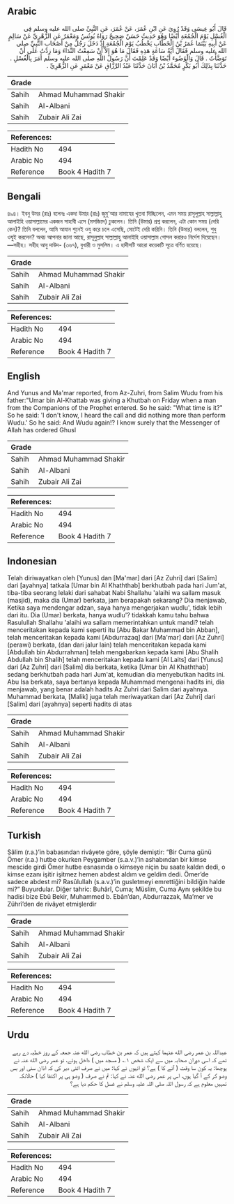 ## Arabic


<div dir="rtl" lang="ar" style={{fontSize:'larger',backgroundColor:'#f8f9fa',padding:20}}>
قَالَ أَبُو عِيسَى وَقَدْ رُوِيَ عَنِ ابْنِ عُمَرَ، عَنْ عُمَرَ، عَنِ النَّبِيِّ صلى الله عليه وسلم فِي الْغُسْلِ يَوْمَ الْجُمُعَةِ أَيْضًا وَهُوَ حَدِيثٌ حَسَنٌ صَحِيحٌ رَوَاهُ يُونُسُ وَمَعْمَرٌ عَنِ الزُّهْرِيِّ عَنْ سَالِمٍ عَنْ أَبِيهِ بَيْنَمَا عُمَرُ بْنُ الْخَطَّابِ يَخْطُبُ يَوْمَ الْجُمُعَةِ إِذْ دَخَلَ رَجُلٌ مِنْ أَصْحَابِ النَّبِيِّ صلى الله عليه وسلم فَقَالَ أَيَّةُ سَاعَةٍ هَذِهِ فَقَالَ مَا هُوَ إِلاَّ أَنْ سَمِعْتُ النِّدَاءَ وَمَا زِدْتُ عَلَى أَنْ تَوَضَّأْتُ ‏.‏ قَالَ وَالْوُضُوءَ أَيْضًا وَقَدْ عَلِمْتَ أَنَّ رَسُولَ اللَّهِ صلى الله عليه وسلم أَمَرَ بِالْغُسْلِ ‏.‏ حَدَّثَنَا بِذَلِكَ أَبُو بَكْرٍ مُحَمَّدُ بْنُ أَبَانَ حَدَّثَنَا عَبْدُ الرَّزَّاقِ عَنْ مَعْمَرٍ عَنِ الزُّهْرِيِّ ‏.‏
</div>
<div style={{backgroundColor:'#f8f9fa',padding:20, marginBottom: 10}}><table> <thead> <tr> <th>Grade</th> <th></th> </tr> </thead> <tbody> <tr><td>Sahih</td><td>Ahmad Muhammad Shakir</td></tr><tr><td>Sahih</td><td>Al-Albani</td></tr><tr><td>Sahih</td><td>Zubair Ali Zai</td></tr></tbody></table><table> <thead> <tr> <th>References:</th> <th></th> </tr> </thead> <tbody><tr><td>Hadith No</td><td>494</td></tr><tr><td>Arabic No</td><td>494</td></tr><tr><td>Reference</td><td>Book 4 Hadith 7</td></tr></tbody></table></div>

## Bengali


<div dir="ltr" lang="bn" style={{fontSize:'larger',backgroundColor:'#f8f9fa',padding:20}}>
৪৯৪। ইবনু উমর (রাঃ) বলেনঃ একদা উমার (রাঃ) জুমু'আর নামাযের খুতবা দিচ্ছিলেন, এমন সময় রাসুলুল্লাহ সাল্লাল্লাহু আলাইহি ওয়াসাল্লামের একজন সাহাবী এসে (মসজিদে) ঢুকলেন। তিনি (উমার) প্রশ্ন করলেন, এটা কোন সময় (দেরি কেন)? তিনি বললেন, আমি আযান শুনেই ওযু করে চলে এসেছি, মোটেই দেরি করিনি। তিনি (উমার) বললেন, শুধু ওযুই করলেন? অথচ আপনার জানা আছে, রাসূলুল্লাহ সাল্লাল্লাহু আলাইহি ওয়াসাল্লাম গোসল করারও নির্দেশ দিয়েছেন। —সহীহ। সহীহ আবু দাউদ- (৩৬৭), বুখারী ও মুসলিম। এ হাদীসটি আরো কয়েকটি সূত্রে বর্ণিত হয়েছে।
</div>
<div style={{backgroundColor:'#f8f9fa',padding:20, marginBottom: 10}}><table> <thead> <tr> <th>Grade</th> <th></th> </tr> </thead> <tbody> <tr><td>Sahih</td><td>Ahmad Muhammad Shakir</td></tr><tr><td>Sahih</td><td>Al-Albani</td></tr><tr><td>Sahih</td><td>Zubair Ali Zai</td></tr></tbody></table><table> <thead> <tr> <th>References:</th> <th></th> </tr> </thead> <tbody><tr><td>Hadith No</td><td>494</td></tr><tr><td>Arabic No</td><td>494</td></tr><tr><td>Reference</td><td>Book 4 Hadith 7</td></tr></tbody></table></div>

## English


<div dir="ltr" lang="en" style={{fontSize:'larger',backgroundColor:'#f8f9fa',padding:20}}>
And Yunus and Ma'mar reported, from Az-Zuhri, from Salim Wudu from his father:"Umar bin Al-Khattab was giving a Khutbah on Friday when a man from the Companions of the Prophet entered. So he said: "What time is it?" So he said: 'I don't know, I heard the call and did nothing more than perform Wudu.' So he said: And Wudu again!? I know surely that the Messenger of Allah has ordered Ghusl
</div>
<div style={{backgroundColor:'#f8f9fa',padding:20, marginBottom: 10}}><table> <thead> <tr> <th>Grade</th> <th></th> </tr> </thead> <tbody> <tr><td>Sahih</td><td>Ahmad Muhammad Shakir</td></tr><tr><td>Sahih</td><td>Al-Albani</td></tr><tr><td>Sahih</td><td>Zubair Ali Zai</td></tr></tbody></table><table> <thead> <tr> <th>References:</th> <th></th> </tr> </thead> <tbody><tr><td>Hadith No</td><td>494</td></tr><tr><td>Arabic No</td><td>494</td></tr><tr><td>Reference</td><td>Book 4 Hadith 7</td></tr></tbody></table></div>

## Indonesian


<div dir="ltr" lang="id" style={{fontSize:'larger',backgroundColor:'#f8f9fa',padding:20}}>
Telah diriwayatkan oleh [Yunus] dan [Ma'mar] dari [Az Zuhri] dari [Salim] dari [ayahnya] tatkala [Umar bin Al Khaththab] berkhutbah pada hari Jum'at, tiba-tiba seorang lelaki dari sahabat Nabi Shallahu 'alaihi wa sallam masuk (masjid), maka dia (Umar) berkata, jam berapakah sekarang? Dia menjawab, Ketika saya mendengar adzan, saya hanya mengerjakan wudlu', tidak lebih dari itu. Dia (Umar) berkata, hanya wudlu'? tidakkah kamu tahu bahwa Rasulullah Shallahu 'alaihi wa sallam memerintahkan untuk mandi? telah menceritakan kepada kami seperti itu [Abu Bakar Muhammad bin Abban], telah menceritakan kepada kami [Abdurrazaq] dari [Ma'mar] dari [Az Zuhri] (perawi) berkata, (dan dari jalur lain) telah menceritakan kepada kami [Abdullah bin Abdurrahman] telah mengabarkan kepada kami [Abu Shalih Abdullah bin Shalih] telah menceritakan kepada kami [Al Laits] dari [Yunus] dari [Az Zuhri] dari [Salim] dia berkata, ketika [Umar bin Al Khaththab] sedang berkhutbah pada hari Jum'at, kemudian dia menyebutkan hadits ini. Abu Isa berkata, saya bertanya kepada Muhammad mengenai hadits ini, dia menjawab, yang benar adalah hadits Az Zuhri dari Salim dari ayahnya. Muhammad berkata, [Malik] juga telah meriwayatkan dari [Az Zuhri] dari [Salim] dari [ayahnya] seperti hadits di atas
</div>
<div style={{backgroundColor:'#f8f9fa',padding:20, marginBottom: 10}}><table> <thead> <tr> <th>Grade</th> <th></th> </tr> </thead> <tbody> <tr><td>Sahih</td><td>Ahmad Muhammad Shakir</td></tr><tr><td>Sahih</td><td>Al-Albani</td></tr><tr><td>Sahih</td><td>Zubair Ali Zai</td></tr></tbody></table><table> <thead> <tr> <th>References:</th> <th></th> </tr> </thead> <tbody><tr><td>Hadith No</td><td>494</td></tr><tr><td>Arabic No</td><td>494</td></tr><tr><td>Reference</td><td>Book 4 Hadith 7</td></tr></tbody></table></div>

## Turkish


<div dir="ltr" lang="tr" style={{fontSize:'larger',backgroundColor:'#f8f9fa',padding:20}}>
Sâlim (r.a.)’in babasından rivâyete göre, şöyle demiştir: “Bir Cuma günü Ömer (r.a.) hutbe okurken Peygamber (s.a.v.)’in ashabından bir kimse mescide girdi Ömer hutbe esnasında o kimseye niçin bu saate kaldın dedi, o kimse ezanı işitir işitmez hemen abdest aldım ve geldim dedi. Ömer’de sadece abdest mi? Rasûlullah (s.a.v.)’in gusletmeyi emrettiğini bildiğin halde mi?” Buyurdular. Diğer tahric: Buhârî, Cuma; Müslim, Cuma Aynı şekilde bu hadisi bize Ebû Bekir, Muhammed b. Ebân’dan, Abdurrazzak, Ma’mer ve Zührî’den de rivâyet etmişlerdir
</div>
<div style={{backgroundColor:'#f8f9fa',padding:20, marginBottom: 10}}><table> <thead> <tr> <th>Grade</th> <th></th> </tr> </thead> <tbody> <tr><td>Sahih</td><td>Ahmad Muhammad Shakir</td></tr><tr><td>Sahih</td><td>Al-Albani</td></tr><tr><td>Sahih</td><td>Zubair Ali Zai</td></tr></tbody></table><table> <thead> <tr> <th>References:</th> <th></th> </tr> </thead> <tbody><tr><td>Hadith No</td><td>494</td></tr><tr><td>Arabic No</td><td>494</td></tr><tr><td>Reference</td><td>Book 4 Hadith 7</td></tr></tbody></table></div>

## Urdu


<div dir="rtl" lang="ur" style={{fontSize:'larger',backgroundColor:'#f8f9fa',padding:20}}>
عبداللہ بن عمر رضی الله عنہما کہتے ہیں کہ عمر بن خطاب رضی الله عنہ جمعہ کے روز خطبہ دے رہے تھے کہ اسی دوران صحابہ میں سے ایک شخص ۱؎ ( مسجد میں ) داخل ہوئے، تو عمر رضی الله عنہ نے پوچھا: یہ کون سا وقت ( آنے کا ) ہے؟ تو انہوں نے کہا: میں نے صرف اتنی دیر کی کہ اذان سنی اور بس وضو کر کے آ گیا ہوں، اس پر عمر رضی الله عنہ نے کہا: تم نے صرف ( وضو ہی پر اکتفا کیا ) حالانکہ تمہیں معلوم ہے کہ رسول اللہ صلی اللہ علیہ وسلم نے غسل کا حکم دیا ہے؟
</div>
<div style={{backgroundColor:'#f8f9fa',padding:20, marginBottom: 10}}><table> <thead> <tr> <th>Grade</th> <th></th> </tr> </thead> <tbody> <tr><td>Sahih</td><td>Ahmad Muhammad Shakir</td></tr><tr><td>Sahih</td><td>Al-Albani</td></tr><tr><td>Sahih</td><td>Zubair Ali Zai</td></tr></tbody></table><table> <thead> <tr> <th>References:</th> <th></th> </tr> </thead> <tbody><tr><td>Hadith No</td><td>494</td></tr><tr><td>Arabic No</td><td>494</td></tr><tr><td>Reference</td><td>Book 4 Hadith 7</td></tr></tbody></table></div>
